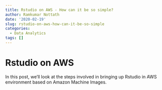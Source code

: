 ```yaml
---
title: Rstudio on AWS - How can it be so simple?
author: Ramkumar Nottath
date: '2020-02-19'
slug: rstudio-on-aws-how-can-it-be-so-simple
categories:
  - Data Analytics
tags: []
---
```


# Rstudio on AWS

In this post, we'll look at the steps involved in bringing up Rstudio in AWS environment based on Amazon Machine Images.